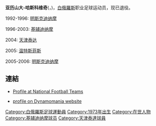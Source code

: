 {{Link style|time=2015-12-11T08:12:30+00:00}}
{{noteta|G1=足球}}<br>{{Football player infobox
| playername = 哈斯科维奇
| image = [[image:Alyaksandr_Khatskevich.JPG|250px]]
| fullname = 哈斯科维奇
| englishfullname = Alyaksandr Khatskevich
| countryofbirth = [[苏联|苏联]]
| cityofbirth = [[明斯克|明斯克]]
| dateofbirth = {{Birth date and age|1973|10|19}}
| height = {{height|m=1.88}}
| position = 后卫、前卫
| currentclub = 退役
| clubnumber = 
| youthyears = 
| youthclubs = 
| years = 1992-1996年<br/>1996-2003年<br/>2004年<br/>2005年<br/>2005-2006年
| clubs = [[:en:FC_Dinamo_Minsk|明斯克迪纳摩]]<br/>[[基辅迪纳摩|基辅迪纳摩]]<br/>[[天津泰达|天津泰达]]<br/>[[温特斯菲斯足球俱乐部|温特斯菲斯]]<br/>[[:en:FC_Dinamo_Minsk|明斯克迪纳摩]]
| caps(goals) = 
| nationalyears = 1993-2005年
| nationalteam = [[白俄羅斯國家足球隊|白俄羅斯]]
| nationalcaps(goals) = 38 (4)
|}}

'''亚历山大-哈斯科维奇'''({{lang-be|Аляксандр Хацкевіч}}，{{bd|1973年|10月19日|}})，[[白俄羅斯|白俄羅斯]]职业足球运动员，现已退役。

1992-1996:  [[:en:FC_Dinamo_Minsk|明斯克迪纳摩]]

1996-2003: [[基辅迪纳摩|基辅迪纳摩]]

2004: [[天津泰达|天津泰达]]

2005: [[温特斯菲斯足球俱乐部|温特斯菲斯]]

2005-2006:  [[:en:FC_Dinamo_Minsk|明斯克迪纳摩]]

==連結==
* [http://www.national-football-teams.com/v2/player.php?id=706 Profile at National Football Teams] {{Wayback|url=http://www.national-football-teams.com/v2/player.php?id=706 |date=20120927041633 }}
*{{Ru icon}} [https://web.archive.org/web/20041223220816/http://www.dynamomania.com/transfer.php?p=playerShow&id=31 profile on Dynamomania website]

{{2004年中超分类名单天津}}

{{DEFAULTSORT:Khatskevich, Alyaksandr}}
[[Category:白俄羅斯足球運動員|Category:白俄羅斯足球運動員]]
[[Category:1973年出生|Category:1973年出生]]
[[Category:在世人物|Category:在世人物]]
[[Category:基辅迪纳摩球员|Category:基辅迪纳摩球员]]
[[Category:天津泰達球員|Category:天津泰達球員]]